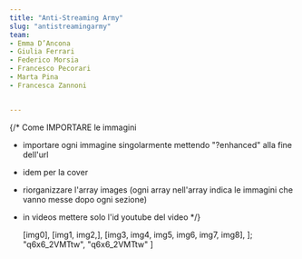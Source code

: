 ```yaml
---
title: "Anti-Streaming Army"
slug: "antistreamingarmy"
team:
- ⁠Emma D’Ancona
- Giulia Ferrari
- Federico Morsia
- Francesco Pecorari
- Marta Pina
- Francesca Zannoni


---
```


{/* Come IMPORTARE le immagini

- importare ogni immagine singolarmente mettendo "?enhanced" alla fine dell'url
- idem per la cover
- riorganizzare l'array images (ogni array nell'array indica le immagini che vanno messe dopo ogni sezione)
- in videos mettere solo l'id youtube del video 
*/}




  [img0],
  [img1, img2,],
  [img3, img4, img5, img6, img7, img8],
];
  "q6x6_2VMTtw",
  "q6x6_2VMTtw"
]

